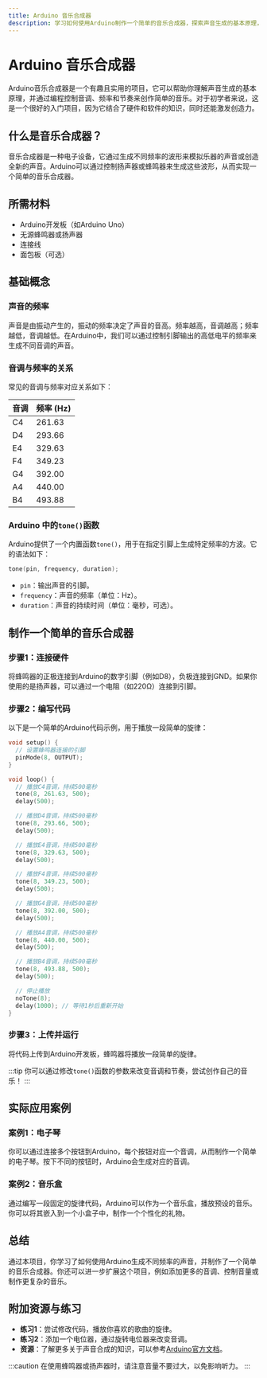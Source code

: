 ```yaml
---
title: Arduino 音乐合成器
description: 学习如何使用Arduino制作一个简单的音乐合成器，探索声音生成的基本原理，并通过实际案例掌握Arduino在音乐创作中的应用。
---
```


# Arduino 音乐合成器

Arduino音乐合成器是一个有趣且实用的项目，它可以帮助你理解声音生成的基本原理，并通过编程控制音调、频率和节奏来创作简单的音乐。对于初学者来说，这是一个很好的入门项目，因为它结合了硬件和软件的知识，同时还能激发创造力。

## 什么是音乐合成器？

音乐合成器是一种电子设备，它通过生成不同频率的波形来模拟乐器的声音或创造全新的声音。Arduino可以通过控制扬声器或蜂鸣器来生成这些波形，从而实现一个简单的音乐合成器。

## 所需材料

- Arduino开发板（如Arduino Uno）
- 无源蜂鸣器或扬声器
- 连接线
- 面包板（可选）

## 基础概念

### 声音的频率

声音是由振动产生的，振动的频率决定了声音的音高。频率越高，音调越高；频率越低，音调越低。在Arduino中，我们可以通过控制引脚输出的高低电平的频率来生成不同音调的声音。

### 音调与频率的关系

常见的音调与频率对应关系如下：

| 音调 | 频率 (Hz) |
|------|-----------|
| C4   | 261.63    |
| D4   | 293.66    |
| E4   | 329.63    |
| F4   | 349.23    |
| G4   | 392.00    |
| A4   | 440.00    |
| B4   | 493.88    |

### Arduino 中的`tone()`函数

Arduino提供了一个内置函数`tone()`，用于在指定引脚上生成特定频率的方波。它的语法如下：

```cpp
tone(pin, frequency, duration);
```

- `pin`：输出声音的引脚。
- `frequency`：声音的频率（单位：Hz）。
- `duration`：声音的持续时间（单位：毫秒，可选）。

## 制作一个简单的音乐合成器

### 步骤1：连接硬件

将蜂鸣器的正极连接到Arduino的数字引脚（例如D8），负极连接到GND。如果你使用的是扬声器，可以通过一个电阻（如220Ω）连接到引脚。

### 步骤2：编写代码

以下是一个简单的Arduino代码示例，用于播放一段简单的旋律：

```cpp
void setup() {
  // 设置蜂鸣器连接的引脚
  pinMode(8, OUTPUT);
}

void loop() {
  // 播放C4音调，持续500毫秒
  tone(8, 261.63, 500);
  delay(500);

  // 播放D4音调，持续500毫秒
  tone(8, 293.66, 500);
  delay(500);

  // 播放E4音调，持续500毫秒
  tone(8, 329.63, 500);
  delay(500);

  // 播放F4音调，持续500毫秒
  tone(8, 349.23, 500);
  delay(500);

  // 播放G4音调，持续500毫秒
  tone(8, 392.00, 500);
  delay(500);

  // 播放A4音调，持续500毫秒
  tone(8, 440.00, 500);
  delay(500);

  // 播放B4音调，持续500毫秒
  tone(8, 493.88, 500);
  delay(500);

  // 停止播放
  noTone(8);
  delay(1000); // 等待1秒后重新开始
}
```

### 步骤3：上传并运行

将代码上传到Arduino开发板，蜂鸣器将播放一段简单的旋律。

:::tip
你可以通过修改`tone()`函数的参数来改变音调和节奏，尝试创作自己的音乐！
:::

## 实际应用案例

### 案例1：电子琴

你可以通过连接多个按钮到Arduino，每个按钮对应一个音调，从而制作一个简单的电子琴。按下不同的按钮时，Arduino会生成对应的音调。

### 案例2：音乐盒

通过编写一段固定的旋律代码，Arduino可以作为一个音乐盒，播放预设的音乐。你可以将其嵌入到一个小盒子中，制作一个个性化的礼物。

## 总结

通过本项目，你学习了如何使用Arduino生成不同频率的声音，并制作了一个简单的音乐合成器。你还可以进一步扩展这个项目，例如添加更多的音调、控制音量或制作更复杂的音乐。

## 附加资源与练习

- **练习1**：尝试修改代码，播放你喜欢的歌曲的旋律。
- **练习2**：添加一个电位器，通过旋转电位器来改变音调。
- **资源**：了解更多关于声音合成的知识，可以参考[Arduino官方文档](https://www.arduino.cc/reference/en/language/functions/advanced-io/tone/)。

:::caution
在使用蜂鸣器或扬声器时，请注意音量不要过大，以免影响听力。
:::